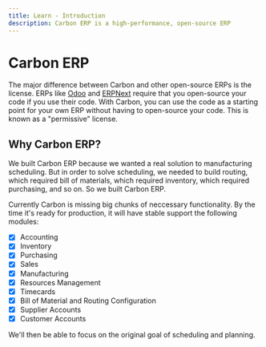 ```yaml
---
title: Learn - Introduction
description: Carbon ERP is a high-performance, open-source ERP
---
```



# Carbon ERP

The major difference between Carbon and other open-source ERPs is the license. ERPs like [Odoo](https://www.odoo.com/) and [ERPNext](https://erpnext.com/) require that you open-source your code if you use their code. With Carbon, you can use the code as a starting point for your own ERP without having to open-source your code. This is known as a "permissive" license.

## Why Carbon ERP?

We built Carbon ERP because we wanted a real solution to manufacturing scheduling. But in order to solve scheduling, we needed to build routing, which required bill of materials, which required inventory, which required purchasing, and so on. So we built Carbon ERP.

Currently Carbon is missing big chunks of neccessary functionality. By the time it's ready for production, it will have stable support the following modules:

- [x] Accounting
- [x] Inventory
- [x] Purchasing
- [x] Sales
- [x] Manufacturing
- [x] Resources Management
- [x] Timecards
- [x] Bill of Material and Routing Configuration
- [x] Supplier Accounts
- [x] Customer Accounts

We'll then be able to focus on the original goal of scheduling and planning.
